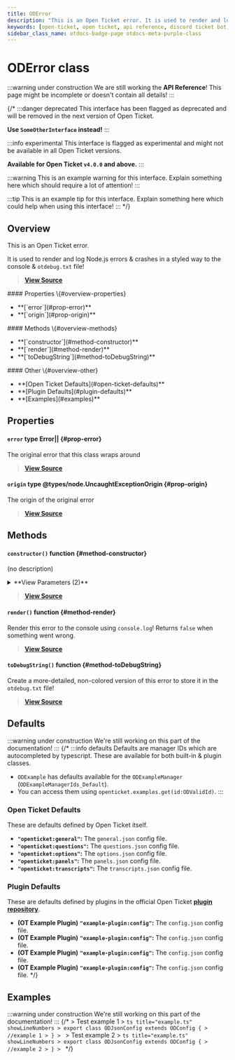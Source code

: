 ```yaml
---
title: ODError
description: "This is an Open Ticket error. It is used to render and log Node.js errors & crashes in a styled way to the console & `otdebug.txt` file!"
keywords: [open-ticket, open ticket, api reference, discord ticket bot, class]
sidebar_class_name: otdocs-badge-page otdocs-meta-purple-class
---
```

<head>
    <link rel="apple-touch-icon" href="/img/logo_vertical.png"/>
</head>

# ODError <M color="purple">class</M>

:::warning under construction
We are still working the **API Reference**! This page might be incomplete or doesn't contain all details!
:::

{/*
:::danger deprecated
This interface has been flagged as deprecated and will be removed in the next version of Open Ticket.

**Use `SomeOtherInterface` instead!**
:::

:::info experimental
This interface is flagged as experimental and might not be available in all Open Ticket versions.

**Available for Open Ticket `v4.0.0` and above.**
:::

:::warning
This is an example warning for this interface. Explain something here which should require a lot of attention!
:::

:::tip
This is an example tip for this interface. Explain something here which could help when using this interface!
:::
*/}

## Overview
This is an Open Ticket error.

It is used to render and log Node.js errors & crashes in a styled way to the console & `otdebug.txt` file!

> [**View Source**](https://otgithub.dj-dj.be/tree/main/src/core/api/modules/console.ts#L190)

<FlexHorizontal>
<div style={{width:"30%"}} className="otdocs-flex-mobile-width">
    #### Properties \{#overview-properties}
    <ul>
        <li>**[`error`](#prop-error)**</li>
        <li>**[`origin`](#prop-origin)**</li>
    </ul>
</div>
<div style={{width:"30%"}} className="otdocs-flex-mobile-width">
    #### Methods \{#overview-methods}
    <ul>
        <li>**[`constructor`](#method-constructor)**</li>
        <li>**[`render`](#method-render)**</li>
        <li>**[`toDebugString`](#method-toDebugString)**</li>
    </ul>
</div>
<div style={{width:"30%"}} className="otdocs-flex-mobile-width">
    #### Other \{#overview-other}
    <ul>
        <li>**[Open Ticket Defaults](#open-ticket-defaults)**</li>
        <li>**[Plugin Defaults](#plugin-defaults)**</li>
        <li>**[Examples](#examples)**</li>
    </ul>
</div>
</FlexHorizontal>

## Properties
<Divider></Divider>
#### `error` <M color="brown">type</M> <ApiBlock>Error|<ApiUrl url="class:ODSystemError" label="api.ODSystemError"/>|<ApiUrl url="class:ODPluginError" label="api.ODPluginError"/></ApiBlock> \{#prop-error}
The original error that this class wraps around

> [**View Source**](https://otgithub.dj-dj.be/tree/main/src/core/api/modules/console.ts#L192)

<Divider></Divider>
#### `origin` <M color="brown">type</M> <ApiBlock>@types/node.UncaughtExceptionOrigin</ApiBlock> \{#prop-origin}
The origin of the original error

> [**View Source**](https://otgithub.dj-dj.be/tree/main/src/core/api/modules/console.ts#L194)

<Divider></Divider>

## Methods
<Divider></Divider>
#### `constructor()` <M color="orange">function</M> <ApiBlock><ApiUrl url="class:ODError" label="api.ODError"/></ApiBlock> \{#method-constructor}
(no description)

<details>
<summary>**View Parameters (2)**</summary>
- **`error`:** <M color="brown">type</M> <ApiBlock>Error|<ApiUrl url="class:ODSystemError" label="api.ODSystemError"/>|<ApiUrl url="class:ODPluginError" label="api.ODPluginError"/></ApiBlock> - Parameter Description Lorem Ipsum.
- **`origin`:** <M color="brown">type</M> <ApiBlock>@types/node.UncaughtExceptionOrigin</ApiBlock> - Parameter Description Lorem Ipsum.
</details>

> [**View Source**](https://otgithub.dj-dj.be/tree/main/src/core/api/modules/console.ts#L196)

<Divider></Divider>
#### `render()` <M color="orange">function</M> <ApiBlock><ApiUrl url="js:boolean" label="boolean"/></ApiBlock> \{#method-render}
Render this error to the console using `console.log`! Returns `false` when something went wrong.



> [**View Source**](https://otgithub.dj-dj.be/tree/main/src/core/api/modules/console.ts#L202)

<Divider></Divider>
#### `toDebugString()` <M color="orange">function</M> <ApiBlock><ApiUrl url="js:string" label="string"/></ApiBlock> \{#method-toDebugString}
Create a more-detailed, non-colored version of this error to store it in the `otdebug.txt` file!



> [**View Source**](https://otgithub.dj-dj.be/tree/main/src/core/api/modules/console.ts#L219)

<Divider></Divider>

## Defaults
:::warning under construction
We're still working on this part of the documentation!
:::
{/*
:::info defaults
Defaults are manager IDs which are autocompleted by typescript. These are available for both built-in & plugin classes.
- `ODExample` has defaults available for the `ODExampleManager` (`ODExampleManagerIds_Default`).
- You can access them using `openticket.examples.get(id:ODValidId)`.
:::

### Open Ticket Defaults
These are defaults defined by Open Ticket itself.
- **`"openticket:general"`:** The `general.json` config file.
- **`"openticket:questions"`:** The `questions.json` config file.
- **`"openticket:options"`:** The `options.json` config file.
- **`"openticket:panels"`:** The `panels.json` config file.
- **`"openticket:transcripts"`:** The `transcripts.json` config file.

### Plugin Defaults
These are defaults defined by plugins in the official Open Ticket [**plugin repository**](https://odplugins.dj-dj.be/tree/main/open-ticket).
- <C color="blue">**(OT Example Plugin)**</C> **`"example-plugin:config"`:** The `config.json` config file.
- <C color="blue">**(OT Example Plugin)**</C> **`"example-plugin:config"`:** The `config.json` config file.
- <C color="blue">**(OT Example Plugin)**</C> **`"example-plugin:config"`:** The `config.json` config file.
- <C color="blue">**(OT Example Plugin)**</C> **`"example-plugin:config"`:** The `config.json` config file.
*/}

## Examples
:::warning under construction
We're still working on this part of the documentation!
:::
{/*
<Tabs>
    <TabItem value="First Example">
    > Test example 1
    > ```ts title="example.ts" showLineNumbers
    > export class ODJsonConfig extends ODConfig {
    >     //example 1
    > }
    > ```
    </TabItem>
    <TabItem value="Second Example">
    > Test example 2
    > ```ts title="example.ts" showLineNumbers
    > export class ODJsonConfig extends ODConfig {
    >     //example 2
    > }
    > ```
    </TabItem>
</Tabs>
*/}
